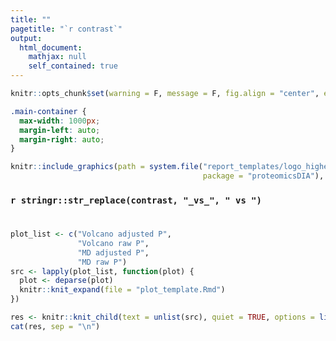 ```yaml
---
title: ""
pagetitle: "`r contrast`"
output: 
  html_document:
    mathjax: null
    self_contained: true
---
```


```r
knitr::opts_chunk$set(warning = F, message = F, fig.align = "center", echo = F, cache = F)
```

```css
.main-container {
  max-width: 1000px;
  margin-left: auto;
  margin-right: auto;
}
```

```r
knitr::include_graphics(path = system.file("report_templates/logo_higherres.png",
                                           package = "proteomicsDIA"), rel_path = F)
```

### `r stringr::str_replace(contrast, "_vs_", " vs ")` 

# {.tabset .tabset-fade .tabset-pills}

```r
plot_list <- c("Volcano adjusted P",
               "Volcano raw P",
               "MD adjusted P",
               "MD raw P")
src <- lapply(plot_list, function(plot) {
  plot <- deparse(plot)
  knitr::knit_expand(file = "plot_template.Rmd")
})

res <- knitr::knit_child(text = unlist(src), quiet = TRUE, options = list(root.dir = getwd()))
cat(res, sep = "\n")
```

# {-}

